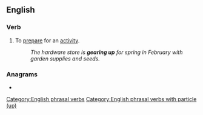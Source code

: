 ==English==

===Verb===
{{en-verb|gears up|gearing up|geared up|geared up}}

# {{lb|en|idiomatic}} To [[prepare]] for an [[activity]].
#: ''The hardware store is '''gearing up''' for spring in February with garden supplies and seeds.''

===Anagrams===
* {{anagrams|en|Prague}}

[[Category:English phrasal verbs]]
[[Category:English phrasal verbs with particle (up)]]